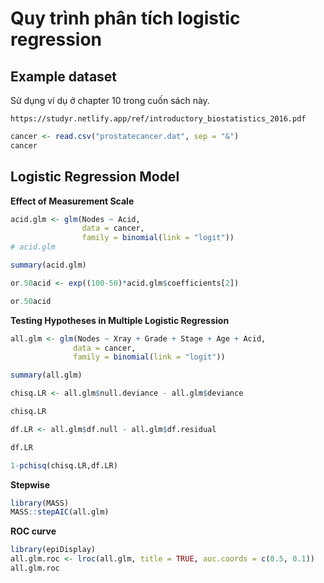 # <b>Quy trình phân tích logistic regression</b> 

## Example dataset

Sử dụng ví dụ ở chapter 10 trong cuốn sách này.

`https://studyr.netlify.app/ref/introductory_biostatistics_2016.pdf`

```r
cancer <- read.csv("prostatecancer.dat", sep = "&")
cancer
```

## Logistic Regression Model

**Effect of Measurement Scale**

```r
acid.glm <- glm(Nodes ~ Acid, 
                data = cancer, 
                family = binomial(link = "logit"))
# acid.glm

summary(acid.glm)

or.50acid <- exp((100-50)*acid.glm$coefficients[2])

or.50acid
```

**Testing Hypotheses in Multiple Logistic Regression**

```r
all.glm <- glm(Nodes ~ Xray + Grade + Stage + Age + Acid, 
              data = cancer,
              family = binomial(link = "logit"))

summary(all.glm)

chisq.LR <- all.glm$null.deviance - all.glm$deviance

chisq.LR

df.LR <- all.glm$df.null - all.glm$df.residual

df.LR

1-pchisq(chisq.LR,df.LR)
```

**Stepwise**

```r
library(MASS)
MASS::stepAIC(all.glm)
```

**ROC curve**

```r
library(epiDisplay)
all.glm.roc <- lroc(all.glm, title = TRUE, auc.coords = c(0.5, 0.1))
all.glm.roc
```






















